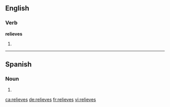 ==English==

===Verb===
'''relieves'''

# {{third-person singular of|relieve}}

----

==Spanish==

===Noun===
{{head|es|noun form|g=m|g2=p}}

# {{plural of|nocat=1|[[relieve#Spanish|relieve]]|lang=es}}

[[ca:relieves]]
[[de:relieves]]
[[fr:relieves]]
[[vi:relieves]]